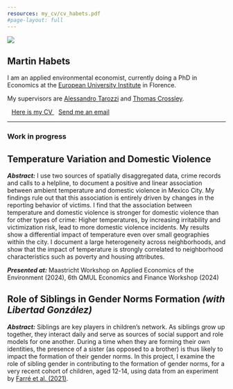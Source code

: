 ```yaml
---
resources: my_cv/cv_habets.pdf
#page-layout: full
---
```


::: {.grid}

::: {.g-col-12 .g-col-md-4}

![](martin-profile.jpg)

:::

::: {.g-col-12 .g-col-md-8}

# Martin Habets

I am an applied environmental economist, currently doing a PhD in Economics at the [European University Institute](https://www.eui.eu/en/academic-units/department-of-economics) in Florence.

My supervisors are [Alessandro Tarozzi](https://sites.google.com/site/alessandrotarozzi/home) and [Thomas Crossley](https://sites.google.com/site/tfcrossley/).


<a href="/my_cv/cv_habets.pdf" target="_blank" rel="noopener noreferrer" class="btn btn-outline-success" role="button">
<i class="bi bi-file-earmark-person" style="font-size: 20px; margin-right: 10px;"></i> Here is my CV
</a>
<a href="mailto:martin.habets@eui.eu" class="btn btn-outline-success">
<i class="bi bi-envelope" style="font-size: 20px; margin-right: 10px;"></i>
Send me an email
</a>
:::

:::

 
<hr>

### Work in progress

::: {.callout-tip collapse="true" appearance="minimal"}

# Temperature Variation and Domestic Violence
<!-- <a href="https://arxiv.org/abs/2110.10825" target="_blank" rel="noopener noreferrer" class="btn btn-warning" role="button"> -->
<!--     <i class="bi bi-justify-left"></i> Draft -->
<!-- </a> -->

_**Abstract:**_ I use two sources of spatially disaggregated data, crime records and calls to a helpline, to document a positive and linear association between ambient temperature and domestic violence in Mexico City. My findings rule out that this association is entirely driven by changes in the reporting behavior of victims. I find that the association between temperature and domestic violence is stronger for domestic violence than for other types of crime: Higher temperatures, by increasing irritability and victimization risk, lead to more domestic violence incidents. My results show a differential impact of temperature even over small geographies within the city. I document a large heterogeneity across neighborhoods, and show that the impact of temperature is strongly correlated to neighborhood characteristics such as poverty and housing attributes.

_**Presented at:**_
Maastricht Workshop on Applied Economics of the Environment (2024),
6th QMUL Economics and Finance Workshop (2024)

:::



::: {.callout-tip collapse="true" appearance="minimal"}

# Role of Siblings in Gender Norms Formation _(with Libertad González)_

_**Abstract:**_ Siblings are key players in children’s network. As siblings grow up together, they interact daily and serve as sources of social support and role models for one another. During a time when they are forming their own identities, the presence of a sister (as opposed to a brother) is thus likely to impact the formation of their gender norms.
In this project, I examine the role of sibling gender in contributing to the formation of gender norms, for a very recent cohort of children, aged 12-14, using data from an experiment by [Farré et al. (2021)](https://docs.iza.org/dp16341.pdf).

:::
